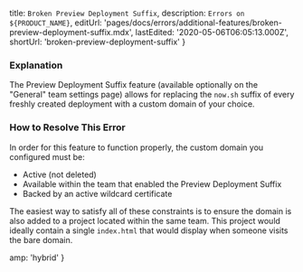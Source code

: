 
  title: `Broken Preview Deployment Suffix`,
  description: `Errors on ${PRODUCT_NAME}`,
  editUrl:
    'pages/docs/errors/additional-features/broken-preview-deployment-suffix.mdx',
  lastEdited: '2020-05-06T06:05:13.000Z',
  shortUrl: 'broken-preview-deployment-suffix'
}

### Explanation

The Preview Deployment Suffix feature (available optionally on the "General" team settings page) allows for replacing the `now.sh` suffix of every freshly created deployment with a custom domain of your choice.

### How to Resolve This Error

In order for this feature to function properly, the custom domain you configured must be:

- Active (not deleted)
- Available within the team that enabled the Preview Deployment Suffix
- Backed by an active wildcard certificate

The easiest way to satisfy all of these constraints is to ensure the domain is also added to a project located within the same team. This project would ideally contain a single `index.html` that would display when someone visits the bare domain.


  amp: 'hybrid'
}
